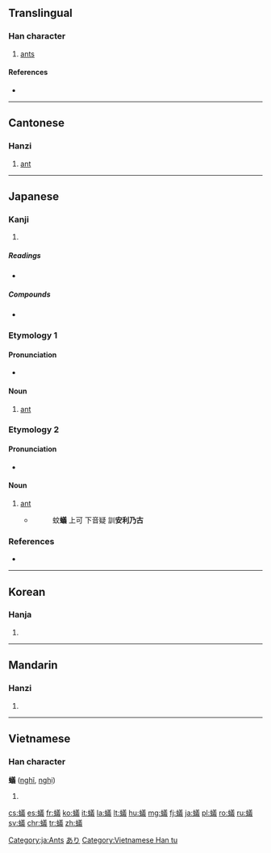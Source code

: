 {{also|蚁}}<!-- may be replaced by zh-forms -->
==Translingual==

===Han character===
{{Han char|rn=142|rad=虫|as=13|sn=19|four=5815<sub>3</sub>|canj=中戈廿土戈 (LITGI)|ids=⿰[[虫]][[義]]}}

# [[ant]]s

====References====
* {{Han ref|kx=1099.030|dkj=33672|dj=1563.080|hdz=42898.110|uh=87FB|ud=34811|bh=C3C6|bd=50118}}

----

==Cantonese==

===Hanzi===
{{yue-hanzi|jyut=ngai5|y=ngai5|sim=蚁}}

# [[ant]]

----

==Japanese==

===Kanji===
{{ja-kanji|grade=9|rs=虫13}}

# {{defn|lang=ja|sort=虫13}}

=====Readings=====
* {{ja-readings|on=[[ぎ]] (gi)|kun=[[あり]] (ari)}}

=====Compounds=====
* {{ja-r|蟻酸|ぎさん|gloss=[[formic acid]]}}

===Etymology 1===

====Pronunciation====
* {{IPA|/ari/|lang=ja}}

====Noun====
{{ja-noun|あり}}

# [[ant]]

===Etymology 2===

====Pronunciation====
* {{IPA|/arinoko/|lang=ja}}

====Noun====
{{ja-noun|ありのこ}}

# [[ant]]
#* {{RQ:Shin'yaku Kegonkyō Ongi Shiki|161}}
#*: 蚊'''蟻''' 上可 下音疑 訓'''安利乃古'''

===References===
* {{Shin'yaku Kegonkyō Ongi Shiki}}

[[Category:ja:Ants]]
[[Category:ja:Insects|あり]]

----

==Korean==

===Hanja===
{{ko-hanja|hangeul=의|eumhun=|rv=ui|mr=ŭi|y=uy}}

# {{defn|lang=ko|sort=虫13}}

----

==Mandarin==

===Hanzi===
{{cmn-hanzi|sim=蚁|pin=[[jǐ]] ([[ji3]]), [[yǐ]] ([[yi3]])|wg=chi<sup>3</sup>, i<sup>3</sup>}}

# {{defn|lang=cmn|sort=虫13}}

----

==Vietnamese==

===Han character===
'''蟻''' ([[nghĩ]], [[nghị]])

# {{defn|lang=vi}}

[[Category:Vietnamese Han tu]]

[[cs:蟻]]
[[es:蟻]]
[[fr:蟻]]
[[ko:蟻]]
[[it:蟻]]
[[la:蟻]]
[[lt:蟻]]
[[hu:蟻]]
[[mg:蟻]]
[[fj:蟻]]
[[ja:蟻]]
[[pl:蟻]]
[[ro:蟻]]
[[ru:蟻]]
[[sv:蟻]]
[[chr:蟻]]
[[tr:蟻]]
[[zh:蟻]]